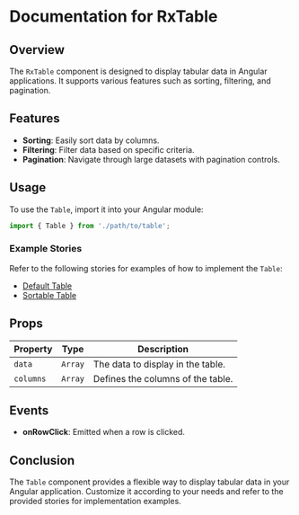 
<Meta title='Data/RxTable' />

# Documentation for RxTable

## Overview
The `RxTable` component is designed to display tabular data in Angular applications. It supports various features such as sorting, filtering, and pagination.

## Features
- **Sorting**: Easily sort data by columns.
- **Filtering**: Filter data based on specific criteria.
- **Pagination**: Navigate through large datasets with pagination controls.

## Usage
To use the `Table`, import it into your Angular module:

```typescript
import { Table } from './path/to/table';
```

### Example Stories
Refer to the following stories for examples of how to implement the `Table`:
- [Default Table](./table.stories.ts#default-table)
- [Sortable Table](./table.stories.ts#sortable-table)

## Props
| Property         | Type             | Description                               |
|------------------|------------------|-------------------------------------------|
| `data`           | `Array`          | The data to display in the table.        |
| `columns`        | `Array`          | Defines the columns of the table.        |

## Events
- **onRowClick**: Emitted when a row is clicked.

## Conclusion
The `Table` component provides a flexible way to display tabular data in your Angular application. Customize it according to your needs and refer to the provided stories for implementation examples.
